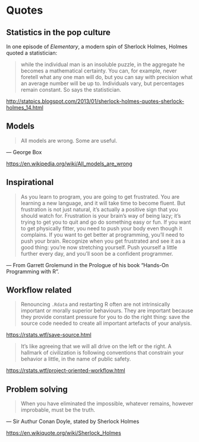 # Quotes

## Statistics in the pop culture

In one episode of *Elementary*, a modern spin of Sherlock Holmes, 
Holmes quoted a statistician: 

> 
  while the individual man is an insoluble puzzle, 
  in the aggregate he becomes a mathematical certainty. 
  You can, for example, never foretell what any one man will do, 
  but you can say with precision what an average number will be up to. 
  Individuals vary, but percentages remain constant. So says the statistician.

<http://statpics.blogspot.com/2013/01/sherlock-holmes-quotes-sherlock-holmes_14.html>



## Models

> 
  All models are wrong. Some are useful. 

--- George Box

<https://en.wikipedia.org/wiki/All_models_are_wrong>

## Inspirational

> 
  As you learn to program, you are going to get frustrated. 
  You are learning a new language, and it will take time to become fluent. 
  But frustration is not just natural, 
  it’s actually a positive sign that you should watch for. 
  Frustration is your brain’s way of being lazy; 
  it’s trying to get you to quit and go do something easy or fun. 
  If you want to get physically fitter, 
  you need to push your body even though it complains. 
  If you want to get better at programming, 
  you’ll need to push your brain. 
  Recognize when you get frustrated and see it as a good thing: 
  you’re now stretching yourself. 
  Push yourself a little further every day, 
  and you’ll soon be a confident programmer.

--- From Garrett Grolemund 
in the Prologue of his book “Hands-On Programming with R”. 


## Workflow related

> 
  Renouncing `.Rdata` and restarting R often are not intrinsically important 
  or morally superior behaviours. 
  They are important because they provide constant pressure for you 
  to do the right thing: 
  save the source code needed to create all important artefacts of your analysis.

<https://rstats.wtf/save-source.html>

>
  It’s like agreeing that we will all drive on the left or the right. 
  A hallmark of civilization is following conventions 
  that constrain your behavior a little, in the name of public safety.

<https://rstats.wtf/project-oriented-workflow.html>

## Problem solving

>
  When you have eliminated the impossible, 
  whatever remains, however improbable, must be the truth. 

--- Sir Authur Conan Doyle, stated by Sherlock Holmes

<https://en.wikiquote.org/wiki/Sherlock_Holmes>

